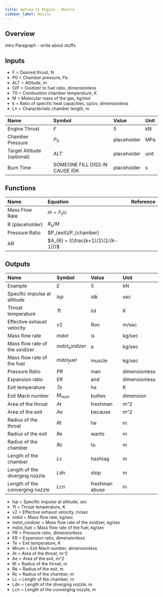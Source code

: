 ```yaml
---
title: Aphlex 1C Engine - Nozzle
sidebar_label: Nozzle
---
```


## Overview
Intro Paragraph - write about stuffs

## Inputs
- F = Desired thrust, N
- P0 = Chamber pressure, Pa
- ALT = Altitude, m
- O/F = Oxidizer to fuel ratio, dimensionless
- T0 = Combustion chamber temperature, K
- M = Molecular mass of the gas, kg/mol
- k = Ratio of specific heat capacities, cp/cv, dimensionless
- L* = Characteristic chamber length, m

| Name | Symbol | Value | Unit |
| :----------- | :------------ | :--- | :--- |
| Engine Thrust | $F$ | 5 | kN |
| Chamber Pressure | $P_{0}$ | placeholder | MPa |  
| Target Altitude (optional) | $ALT$ | placeholder | unit |
| Burn Time | SOMEONE FILL DISS IN CAUSE IDK  | placeholder | s | 

## Functions
| Name | Equation | Reference |
| :- | :---------------------------------- | :------ |
| Mass Flow Rate | $\dot{m} = F_t/c$ | |
| R (placeholder) | $R_{u}/M$ | |
| Pressure Ratio | $P_{exit}/P_{chamber} | |
| AR | $A_{R} = ((\frac{k+1)/2)*(1/(k-1)))*$


## Outputs
| Name | Symbol | Value | Unit |
| :----------- | :------------ | :--- | :--- |
| Example | $E$ | 5 | kN |
| Specific impulse at altitude | $Isp$ | idk | sec | 
| Throat temperature | $Tt$ | lol | K | 
| Effective exhaust velocity | $v2$ | Ron | m/sec | 
| Mass flow rate | $mdot$ | is | kg/sec | 
| Mass flow rate of the oxidizer | $mdot_oxidizer$ | a | kg/sec | 
| Mass flow rate of the fuel | $mdot_fuel$ | muscle | kg/sec | 
| Pressure Ratio | $PR$ | man | dimensionless | 
| Expansion ratio | $ER$ | and | dimensionless | 
| Exit temperature | $Te$ | he | K | 
| Exit Mach number | $M_{num}$ | bullies | dimension | 
| Area of the throat | $At$ | freshman | m^2 | 
| Area of the exit | $Ae$ | because | m^2 | 
| Radius of the throat | $Rt$ | he | m | 
| Radius of the exit | $Re$ | wants | m | 
| Radius of the chamber | $Rc$ | to. | m | 
| Length of the chamber | $Lc$ | hashtag | m | 
| Length of the diverging nozzle | $Ldn$ | stop | m | 
| Length of the converging nozzle | $Lcn$ | freshman abuse | m | 

- Isp = Specific impulse at altitude, sec
- Tt = Throat temperature, K
- v2 = Effective exhaust velocity, m/sec
- mdot = Mass flow rate, kg/sec
- mdot_oxidizer = Mass flow rate of the oxidizer, kg/sec
- mdot_fuel = Mass flow rate of the fuel, kg/sec
- PR = Pressure ratio, dimensionless
- ER = Expansion ratio, dimensionless
- Te = Exit temperature, K
- Mnum = Exit Mach number, dimensionless
- At = Area of the throat, m^2
- Ae = Area of the exit, m^2
- Rt = Radius of the throat, m
- Re = Radius of the exit, m
- Rc = Radius of the chamber, m
- Lc = Length of the chamber, m
- Ldn = Length of the diverging nozzle, m
- Lcn = Length of the converging nozzle, m